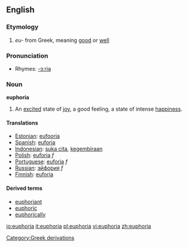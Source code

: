 {{wikipedia}}

== English ==
=== Etymology ===
#''eu-'' from Greek, meaning [[good]] or [[well]]

===Pronunciation===
*Rhymes: [[Rhymes:English:-ɔːriə|-ɔːriə]]

=== Noun ===
'''euphoria'''

# An [[excited]] state of [[joy]], a good feeling, a state of intense [[happiness]].

==== Translations ====
*[[Estonian]]: [[eufooria]]
*[[Spanish]]: [[euforia]]
*[[Indonesian]]: [[suka cita]], [[gembira|kegembiraan]]
*[[Polish]]: [[euforia]] ''f''
*[[Portuguese]]: [[euforia]] ''f''
*[[Russian]]: [[эйфория]] ''f''
*[[Finnish]]: [[euforia]]

==== Derived terms ====
* [[euphoriant]]
* [[euphoric]]
* [[euphorically]]

[[Category:Greek derivations]]

[[io:euphoria]]
[[it:euphoria]]
[[pl:euphoria]]
[[vi:euphoria]]
[[zh:euphoria]]